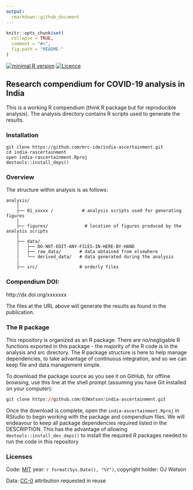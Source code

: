 ```yaml
---
output:
  rmarkdown::github_document
---
```


<!-- README.md is generated from README.Rmd. Please edit that file -->

```r
knitr::opts_chunk$set(
  collapse = TRUE,
  comment = "#>",
  fig.path = "README-"
)
```
[![minimal R version](https://img.shields.io/badge/R%3E%3D-`r as.character(getRversion())`-brightgreen.svg)](https://cran.r-project.org/)
[![Licence](https://img.shields.io/github/license/mashape/apistatus.svg)](http://choosealicense.com/licenses/mit/) 

## Research compendium for COVID-19 analysis in India

This is a working R compendium (think R package but for reproducible analysis). The analysis directory contains R scripts used to generate the results. 

### Installation

```
git clone https://github.com/mrc-ide/india-ascertainment.git
cd india-rascertainment
open india-rascertainment.Rproj
devtools::install_deps()
```

### Overview

The structure within analysis is as follows:

```
analysis/
    |
    ├── 01_xxxxx /           # analysis scripts used for generating figures
    |
    ├── figures/              # location of figures produced by the analysis scripts
    |
    ├── data/
    │   ├── DO-NOT-EDIT-ANY-FILES-IN-HERE-BY-HAND
    │   ├── raw_data/       # data obtained from elsewhere
    │   └── derived_data/   # data generated during the analysis
    |
    ├── src/                # orderly files
```

### Compendium DOI: 
 
http://dx.doi.org/xxxxxxx

The files at the URL above will generate the results as found in the publication.

### The R package 

This repository is organized as an R package. There are no/negligable R functions exported in this package - the majority of the R code is in the analysis and src directory. The R package structure is here to help manage dependencies, to take advantage of continuous integration, and so we can keep file and data management simple.

To download the package source as you see it on GitHub, for offline browsing, use this line at the shell prompt (assuming you have Git installed on your computer):

```r
git clone https://github.com/OJWatson/india-ascertainment.git
```

Once the download is complete, open the `india-ascertainment.Rproj` in RStudio to begin working with the package and compendium files. We will endeavour to keep all package dependencies required listed in the DESCRIPTION. This has the advantage of allowing `devtools::install_dev_deps()` to install the required R packages needed to run the code in this repository

### Licenses

Code: [MIT](http://opensource.org/licenses/MIT) year: `r format(Sys.Date(), "%Y")`, copyright holder: OJ Watson

Data: [CC-0](http://creativecommons.org/publicdomain/zero/1.0/) attribution requested in reuse
